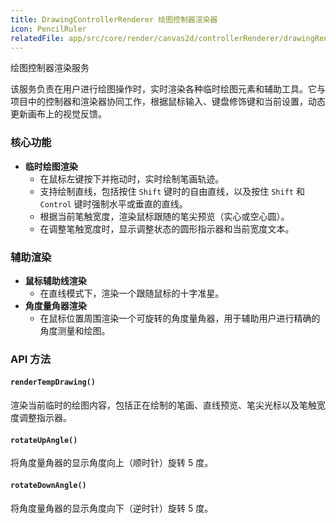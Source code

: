```yaml
---
title: DrawingControllerRenderer 绘图控制器渲染器
icon: PencilRuler
relatedFile: app/src/core/render/canvas2d/controllerRenderer/drawingRenderer.tsx
---
```


绘图控制器渲染服务

该服务负责在用户进行绘图操作时，实时渲染各种临时绘图元素和辅助工具。它与项目中的控制器和渲染器协同工作，根据鼠标输入、键盘修饰键和当前设置，动态更新画布上的视觉反馈。

### 核心功能

*   **临时绘图渲染**
    *   在鼠标左键按下并拖动时，实时绘制笔画轨迹。
    *   支持绘制直线，包括按住 `Shift` 键时的自由直线，以及按住 `Shift` 和 `Control` 键时强制水平或垂直的直线。
    *   根据当前笔触宽度，渲染鼠标跟随的笔尖预览（实心或空心圆）。
    *   在调整笔触宽度时，显示调整状态的圆形指示器和当前宽度文本。

### 辅助渲染

*   **鼠标辅助线渲染**
    *   在直线模式下，渲染一个跟随鼠标的十字准星。
*   **角度量角器渲染**
    *   在鼠标位置周围渲染一个可旋转的角度量角器，用于辅助用户进行精确的角度测量和绘图。

### API 方法

#### `renderTempDrawing()`

渲染当前临时的绘图内容，包括正在绘制的笔画、直线预览、笔尖光标以及笔触宽度调整指示器。

#### `rotateUpAngle()`

将角度量角器的显示角度向上（顺时针）旋转 5 度。

#### `rotateDownAngle()`

将角度量角器的显示角度向下（逆时针）旋转 5 度。

